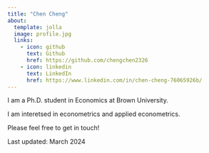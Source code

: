 ```yaml
---
title: "Chen Cheng" 
about:
  template: jolla
  image: profile.jpg
  links:
    - icon: github
      text: Github
      href: https://github.com/chengchen2326
    - icon: linkedin
      text: LinkedIn
      href: https://www.linkedin.com/in/chen-cheng-76065926b/
---
```


I am a Ph.D. student in Economics at Brown University.

I am interetsed in econometrics and applied econometrics.

Please feel free to get in touch!  

Last updated:  March 2024